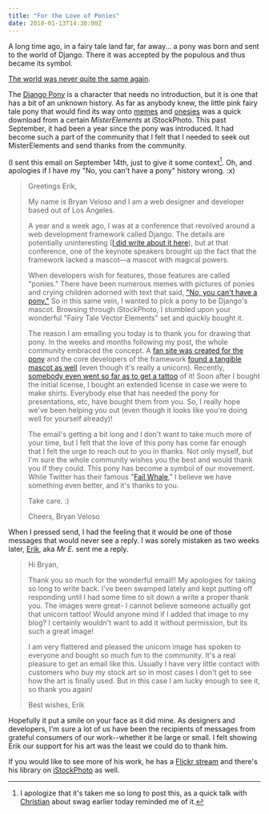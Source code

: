 ```yaml
---
title: "For the Love of Ponies"
date: 2010-01-13T14:30:00Z
---
```


A long time ago, in a fairy tale land far, far away... a pony was born and sent to the world of Django. There it was accepted by the populous and thus became its symbol.

[The world was never quite the same again][1].

The [Django Pony][2] is a character that needs no introduction, but it is one that has a bit of an unknown history. As far as anybody knew, the little pink fairy tale pony that would find its way onto [memes][3] and [onesies][4] was a quick download from a certain _MisterElements_ at iStockPhoto. This past September, it had been a year since the pony was introduced. It had become such a part of the community that I felt that I needed to seek out MisterElements and send thanks from the community.

(I sent this email on September 14th, just to give it some context[^1]. Oh, and apologies if I have my "No, you can't have a pony" history wrong. :x)

> Greetings Erik,
>
> My name is Bryan Veloso and I am a web designer and developer based out of Los Angeles.
>
> A year and a week ago, I was at a conference that revolved around a web development framework called Django. The details are potentially uninteresting ([I did write about it here][5]), but at that conference, one of the keynote speakers brought up the fact that the framework lacked a mascot—a mascot with magical powers.
>
> When developers wish for features, those features are called "ponies." There have been numerous memes with pictures of ponies and crying children adorned with text that said, ["No, you can't have a pony."][6] So in this same vein, I wanted to pick a pony to be Django's mascot.  Browsing through iStockPhoto, I stumbled upon your wonderful "Fairy Tale Vector Elements" set and quickly bought it.
>
> The reason I am emailing you today is to thank you for drawing that pony. In the weeks and months following my post, the whole community embraced the concept. A [fan site was created for the pony][7] and the core developers of the framework [found a tangible mascot as well][8] (even though it's really a unicorn). Recently, [somebody even went so far as to get a tattoo][9] of it! Soon after I bought the initial license, I bought an extended license in case we were to make shirts. Everybody else that has needed the pony for presentations, etc, have bought them from you. So, I really hope we've been helping you out (even though it looks like you're doing well for yourself already)!
>
> The email's getting a bit long and I don't want to take much more of your time, but I felt that the love of this pony has come far enough that I felt the urge to reach out to you in thanks. Not only myself, but I'm sure the whole community wishes you the best and would thank you if they could. This pony has become a symbol of our movement.  While Twitter has their famous "[Fail Whale][10]," I believe we have something even better, and it's thanks to you.
>
> Take care. :)
>
> Cheers,
> Bryan Veloso

When I pressed send, I had the feeling that it would be one of those messages that would never see a reply. I was sorely mistaken as two weeks later, [Erik][11], aka _Mr E._ sent me a reply.

> Hi Bryan,
>
> Thank you so much for the wonderful email!! My apologies for taking so long to write back. I've been swamped lately and kept putting off responding until I had some time to sit down a write a proper thank you. The images were great- I cannot believe someone actually got that unicorn tattoo! Would anyone mind if I added that image to my blog? I certainly wouldn't want to add it without permission, but its such a great image!
>
> I am very flattered and pleased the unicorn image has spoken to everyone and bought so much fun to the community. It's a real pleasure to get an email like this. Usually I have very little contact with customers who buy my stock art so in most cases I don't get to see how the art is finally used. But in this case I am lucky enough to see it, so thank you again!
>
> Best wishes,
> Erik

Hopefully it put a smile on your face as it did mine. As designers and developers, I'm sure a lot of us have been the recipients of messages from grateful consumers of our work--whether it be large or small. I felt showing Erik our support for his art was the least we could do to thank him.

If you would like to see more of his work, he has a [Flickr stream][13] and there's his library on [iStockPhoto][14] as well.

[^1]: I apologize that it's taken me so long to post this, as a quick talk with [Christian][12] about swag earlier today reminded me of it.

[1]: http://www.flickr.com/photos/bastispicks/3400633546/
[2]: http://djangopony.com/
[3]: http://www.flickr.com/photos/shawnrider/3955849640/
[4]: http://www.flickr.com/photos/mintchaos/3921097219/
[5]: http://avalonstar.com/blog/2008/sep/9/the-web-framework-for-ponies/
[6]: http://linuxformat.co.uk/files/nopony.jpg
[7]: http://djangopony.com/
[8]: http://www.flickr.com/groups/djangopony/pool/
[9]: http://www.flickr.com/photos/bloodredrose/3914730790/in/pool-djangopony
[10]: http://en.wikipedia.org/wiki/File:Failwhale.png
[11]: http://misterelements.com/
[12]: http://www.mintchaos.com/
[13]: http://www.flickr.com/people/misterelements/
[14]: http://www.istockphoto.com/user_view.php?id=1590391

